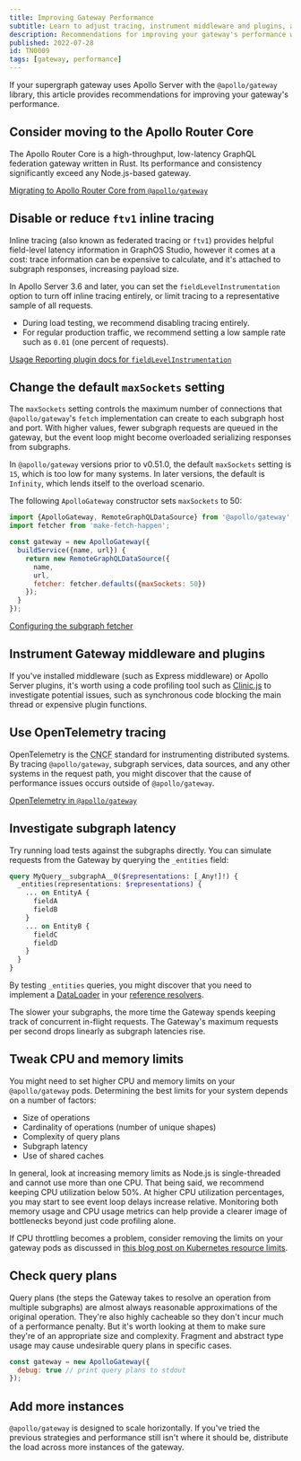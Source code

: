 ```yaml
---
title: Improving Gateway Performance
subtitle: Learn to adjust tracing, instrument middleware and plugins, and more
description: Recommendations for improving your gateway's performance when using Apollo Server with the @apollo/gateway library.
published: 2022-07-28
id: TN0009
tags: [gateway, performance]
---
```


If your supergraph gateway uses Apollo Server with the `@apollo/gateway` library, this article provides recommendations for improving your gateway's performance.

## Consider moving to the Apollo Router Core

The Apollo Router Core is a high-throughput, low-latency GraphQL federation gateway written in Rust. Its performance and consistency significantly exceed any Node.js-based gateway.

[Migrating to Apollo Router Core from `@apollo/gateway`](/router/migrating-from-gateway)

## Disable or reduce `ftv1` inline tracing

Inline tracing (also known as federated tracing or `ftv1`) provides helpful field-level latency information in GraphOS Studio, however it comes at a cost: trace information can be expensive to calculate, and it's attached to subgraph responses, increasing payload size.

In Apollo Server 3.6 and later, you can set the `fieldLevelInstrumentation` option to turn off inline tracing entirely, or limit tracing to a representative sample of all requests.

- During load testing, we recommend disabling tracing entirely.
- For regular production traffic, we recommend setting a low sample rate such as `0.01` (one percent of requests).

[Usage Reporting plugin docs for `fieldLevelInstrumentation`](/apollo-server/api/plugin/usage-reporting#fieldlevelinstrumentation)

## Change the default `maxSockets` setting

The `maxSockets` setting controls the maximum number of connections that `@apollo/gateway`'s `fetch` implementation can create to each subgraph host and port. With higher values, fewer subgraph requests are queued in the gateway, but the event loop might become overloaded serializing responses from subgraphs.

In `@apollo/gateway` versions prior to v0.51.0, the default `maxSockets` setting is `15`, which is too low for many systems. In later versions, the default is `Infinity`, which lends itself to the overload scenario.

The following `ApolloGateway` constructor sets `maxSockets` to 50:

```js
import {ApolloGateway, RemoteGraphQLDataSource} from '@apollo/gateway';
import fetcher from 'make-fetch-happen';

const gateway = new ApolloGateway({
  buildService({name, url}) {
    return new RemoteGraphQLDataSource({
      name,
      url,
      fetcher: fetcher.defaults({maxSockets: 50})
    });
  }
});
```

[Configuring the subgraph fetcher](/apollo-server/using-federation/api/apollo-gateway/#configuring-the-subgraph-fetcher)

## Instrument Gateway middleware and plugins

If you've installed middleware (such as Express middleware) or Apollo Server plugins, it's worth using a code profiling tool such as [Clinic.js](https://clinicjs.org/) to investigate potential issues, such as synchronous code blocking the main thread or expensive plugin functions.

## Use OpenTelemetry tracing

OpenTelemetry is the <abbr title="Cloud Native Computing Foundation">CNCF</abbr> standard for instrumenting distributed systems. By tracing `@apollo/gateway`, subgraph services, data sources, and any other systems in the request path, you might discover that the cause of performance issues occurs outside of `@apollo/gateway`.

[OpenTelemetry in `@apollo/gateway`](/federation/opentelemetry)

## Investigate subgraph latency

Try running load tests against the subgraphs directly. You can simulate requests from the Gateway by querying the `_entities` field:

```graphql
query MyQuery__subgraphA__0($representations: [_Any!]!) {
  _entities(representations: $representations) {
    ... on EntityA {
      fieldA
      fieldB
    }
    ... on EntityB {
      fieldC
      fieldD
    }
  }
}
```

By testing `_entities` queries, you might discover that you need to implement a [DataLoader](https://github.com/graphql/dataloader) in your [reference resolvers](/federation/entities#2-define-a-reference-resolver).

The slower your subgraphs, the more time the Gateway spends keeping track of concurrent in-flight requests. The Gateway's maximum requests per second drops linearly as subgraph latencies rise.

## Tweak CPU and memory limits

You might need to set higher CPU and memory limits on your `@apollo/gateway` pods. Determining the best limits for your system depends on a number of factors:

- Size of operations
- Cardinality of operations (number of unique shapes)
- Complexity of query plans
- Subgraph latency
- Use of shared caches

In general, look at increasing memory limits as Node.js is single-threaded and cannot use more than one CPU. That being said, we recommend keeping CPU utilization below 50%. At higher CPU utilization percentages, you may start to see event loop delays increase relative. Monitoring both memory usage and CPU usage metrics can help provide a clearer image of bottlenecks beyond just code profiling alone.

If CPU throttling becomes a problem, consider removing the limits on your gateway pods as discussed in [this blog post on Kubernetes resource limits](https://erickhun.com/posts/kubernetes-faster-services-no-cpu-limits/).

## Check query plans

Query plans (the steps the Gateway takes to resolve an operation from multiple subgraphs) are almost always reasonable approximations of the original operation. They're also highly cacheable so they don't incur much of a performance penalty. But it's worth looking at them to make sure they're of an appropriate size and complexity. Fragment and abstract type usage may cause undesirable query plans in specific cases.

```js
const gateway = new ApolloGateway({
  debug: true // print query plans to stdout
});
```

## Add more instances

`@apollo/gateway` is designed to scale horizontally. If you've tried the previous strategies and performance still isn't where it should be, distribute the load across more instances of the gateway.

